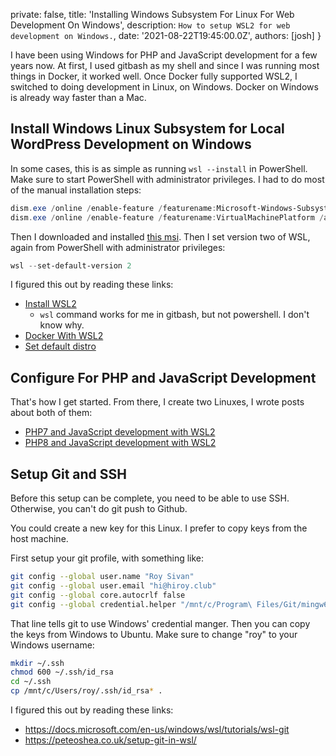 
  private: false,
  title: 'Installing Windows Subsystem For Linux For Web Development On Windows',
  description: `How to setup WSL2 for web development on Windows.`,
  date: '2021-08-22T19:45:00.0Z',
  authors: [josh]
}

I have been using Windows for PHP and JavaScript development for a few years now. At first, I used gitbash as my shell and since I was running most things in Docker, it worked well. Once Docker fully supported WSL2, I switched to doing development in Linux, on Windows. Docker on Windows is already way faster than a Mac.


## Install Windows Linux Subsystem for Local WordPress Development on Windows

In some cases, this is as simple as running `wsl --install` in PowerShell. Make sure to start PowerShell with administrator privileges. I had to do most of the manual installation steps:

```powershell
dism.exe /online /enable-feature /featurename:Microsoft-Windows-Subsystem-Linux /all /norestart
dism.exe /online /enable-feature /featurename:VirtualMachinePlatform /all /norestart
```

Then I downloaded and installed [this msi](https://wslstorestorage.blob.core.windows.net/wslblob/wsl_update_x64.msi). Then I set version two of WSL, again from PowerShell with administrator privileges:

```powershell
wsl --set-default-version 2
```

I figured this out by reading these links:

- [Install WSL2](https://docs.microsoft.com/en-us/windows/wsl/install-win10)
  - `wsl` command works for me in gitbash, but not powershell. I don't know why.
- [Docker With WSL2](https://docs.docker.com/docker-for-windows/wsl/)
- [Set default distro](https://winaero.com/set-default-wsl-linux-distro-windows-10/)

## Configure For PHP and JavaScript Development


That's how I get started. From there, I create two Linuxes, I wrote posts about both of them:

- [PHP7 and JavaScript development with WSL2](blog/wsl-ubuntu-php7)
- [PHP8 and JavaScript development with WSL2](blog/wsl-debian-php8)


## Setup Git and SSH

Before this setup can be complete, you need to be able to use SSH. Otherwise, you can't do git push to Github.

You could create a new key for this Linux. I prefer to copy keys from the host machine.

First setup your git profile, with something like:

```sh
git config --global user.name "Roy Sivan"
git config --global user.email "hi@hiroy.club"
git config --global core.autocrlf false
git config --global credential.helper "/mnt/c/Program\ Files/Git/mingw64/libexec/git-core/git-credential-manager.exe"
```

That line tells git to use Windows' credential manger. Then you can copy the keys from Windows to Ubuntu. Make sure to change "roy" to your Windows username:

```sh
mkdir ~/.ssh
chmod 600 ~/.ssh/id_rsa
cd ~/.ssh
cp /mnt/c/Users/roy/.ssh/id_rsa* .
```

I figured this out by reading these links:

- https://docs.microsoft.com/en-us/windows/wsl/tutorials/wsl-git
- https://peteoshea.co.uk/setup-git-in-wsl/
